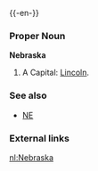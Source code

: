{{wikipedia}}
{{-en-}}

===Proper Noun===
'''Nebraska'''
#A {{USstate}}  Capital: [[Lincoln]].
===See also===
*[[NE]]
===External links===
{{pedialite}}

[[nl:Nebraska]]